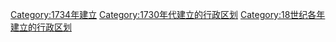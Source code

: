 {{Cat topic in year| topic=建立的行政区划|year=1734}}
[[Category:1734年建立|Category:1734年建立]]
[[Category:1730年代建立的行政区划|Category:1730年代建立的行政区划]]
[[Category:18世纪各年建立的行政区划|Category:18世纪各年建立的行政区划]]